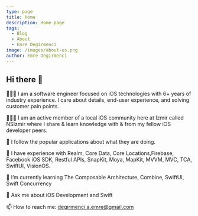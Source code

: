 ```yaml
---
type: page
title: Home
description: Home page
tags:
  - Blog
  - About
  - Emre Degirmenci
image: /images/about-us.png
author: Emre Degirmenci
---
```


## Hi there 👋

🧑🏼‍💻 I am a software engineer focused on iOS technologies with 6+ years of industry experience. I care about details, end-user experience, and solving customer pain points.

👨🏼‍🔬 I am an active member of a local iOS community here at Izmir called NSIzmir where I share & learn knowledge with & from my fellow iOS developer peers.

📲 I follow the popular applications about what they are doing.

🐣 I have experience with Realm, Core Data, Core Locations,Firebase, Facebook iOS SDK, Restful APIs, SnapKit, Moya, MapKit, MVVM, MVC, TCA, SwiftUI, VisionOS.

🌱 I’m currently learning The Composable Architecture, Combine, SwiftUI, Swift Concurrency

💬 Ask me about iOS Development and Swift

📫 How to reach me: degirmenci.a.emre@gmail.com
